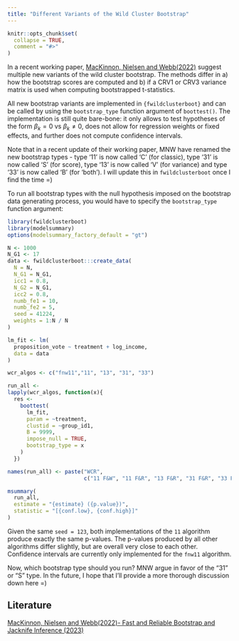 ```yaml
---
title: "Different Variants of the Wild Cluster Bootstrap"
---
```


```r
knitr::opts_chunk$set(
  collapse = TRUE,
  comment = "#>"
)
```

In a recent working paper, [MacKinnon, Nielsen and Webb(2022)](https://www.econ.queensu.ca/sites/econ.queensu.ca/files/wpaper/qed_wp_1485.pdf) suggest multiple new variants of the wild cluster bootstrap. The methods differ in a) how the bootstrap scores are computed and b) if a CRV1 or CRV3 variance matrix is used when computing bootstrapped t-statistics. 

All new bootstrap variants are implemented in `{fwildclusterboot}` and can be called by using the `bootstrap_type` function argument of `boottest()`. The implementation is still quite bare-bone: it only allows to test hypotheses of the form $\beta_k = 0$ vs $\beta_k \neq 0$, does not allow for regression weights or fixed effects, and further does not compute confidence intervals. 

Note that in a recent update of their working paper, MNW have renamed the new bootstrap types - type '11' is now called 'C' (for classic), type '31' is now called 'S' (for score), type '13' is now called 'V' (for variance) and type '33' is now called 'B' (for 'both'). I will update this in `fwildclusterboot` once I find the time =) 

To run all bootstrap types with the null hypothesis imposed on the bootstrap data generating process, you would have to specify the `bootstrap_type` function argument: 

```r
library(fwildclusterboot)
library(modelsummary)
options(modelsummary_factory_default = "gt")

N <- 1000
N_G1 <- 17
data <- fwildclusterboot:::create_data(
  N = N,
  N_G1 = N_G1,
  icc1 = 0.8,
  N_G2 = N_G1,
  icc2 = 0.8,
  numb_fe1 = 10,
  numb_fe2 = 5,
  seed = 41224,
  weights = 1:N / N
)

lm_fit <- lm(
  proposition_vote ~ treatment + log_income, 
  data = data
)

wcr_algos <- c("fnw11","11", "13", "31", "33")

run_all <- 
lapply(wcr_algos, function(x){  
  res <- 
    boottest(
      lm_fit, 
      param = ~treatment, 
      clustid = ~group_id1,
      B = 9999, 
      impose_null = TRUE,
      bootstrap_type = x
    )
  })

names(run_all) <- paste("WCR", 
                        c("11 F&W", "11 F&R", "13 F&R", "31 F&R", "33 F&R"))

msummary(
  run_all, 
  estimate = "{estimate} ({p.value})", 
  statistic = "[{conf.low}, {conf.high}]"
)

```

Given the same `seed = 123`, both implementations of the `11` algorithm produce exactly the same p-values. The p-values produced by all other algorithms differ slightly, but are overall very close to each other. Confidence intervals are currently only implemented for the `fnw11` algorithm.

Now, which bootstrap type should you run? MNW argue in favor of the "31" or "S" type. In the future, I hope that I'll provide a more thorough discussion down here =)  

## Literature 

[MacKinnon, Nielsen and Webb(2022)- Fast and Reliable Bootstrap and Jacknife Inference (2023)](https://www.econ.queensu.ca/sites/econ.queensu.ca/files/wpaper/qed_wp_1485.pdf)
